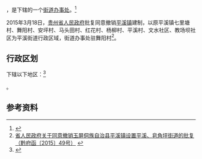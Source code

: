 {{中国乡级行政区|52/06/22/100/000}}

'''{{PAGENAMEBASE}}'''，是{{PRC admin/fullname|52/06/22/100/000|3}}下辖的一个[[街道办事处|街道办事处]]。<ref>{{PRC admin/ref sgc|{{PRC admin/parent|52/06/22/100/000}}}}</ref>

2015年3月18日，[[贵州省人民政府|贵州省人民政府]]批复同意撤销[[平溪镇_(玉屏县)|平溪镇]]建制，以原平溪镇七里塘村、舞阳村、安坪村、马头田村、红花村、杨柳村、平溪村、文水社区、教场坝社区为平溪街道行政区域，街道办事处驻舞阳村<ref>[http://www.gzgov.gov.cn/xxgk/jbxxgk/fgwj/zfwj/qfh/201507/t20150703_298273.html 省人民政府关于同意撤销玉屏侗族自治县平溪镇设置平溪、皂角坪街道的批复（黔府函〔2015〕49号）] {{webarchive|url=https://web.archive.org/web/20170906041223/http://www.gzgov.gov.cn/xxgk/jbxxgk/fgwj/zfwj/qfh/201507/t20150703_298273.html |date=2017-09-06 }}</ref>。

== 行政区划 ==

{{PAGENAMEBASE}}下辖以下地区：<ref>{{PRC admin/ref sgc|52/06/22/100/000}}</ref>

{{PRC admin/children|52/06/22/100/000}}。

== 参考资料 ==

{{reflist}}

{{行政区划小作品}}
{{PRC admin/navcat|52/06/22/100/000}}